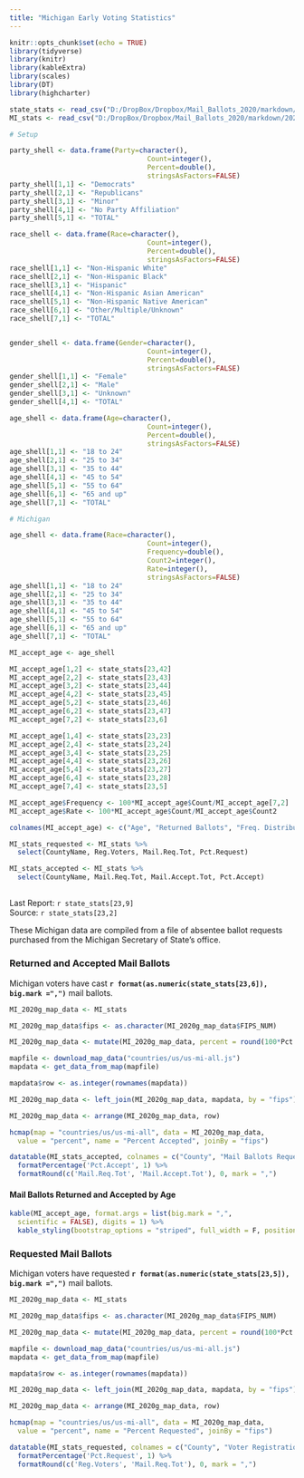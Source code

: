 ```yaml
---
title: "Michigan Early Voting Statistics"
---
```

```r
knitr::opts_chunk$set(echo = TRUE)
library(tidyverse)
library(knitr)
library(kableExtra)
library(scales)
library(DT)
library(highcharter)

state_stats <- read_csv("D:/DropBox/Dropbox/Mail_Ballots_2020/markdown/2020G_Early_Vote.csv")
MI_stats <- read_csv("D:/DropBox/Dropbox/Mail_Ballots_2020/markdown/2020G_Early_Vote_MI.csv")

# Setup

party_shell <- data.frame(Party=character(),
                                  Count=integer(),
                                  Percent=double(),
                                  stringsAsFactors=FALSE)
party_shell[1,1] <- "Democrats"
party_shell[2,1] <- "Republicans"
party_shell[3,1] <- "Minor"
party_shell[4,1] <- "No Party Affiliation"
party_shell[5,1] <- "TOTAL"

race_shell <- data.frame(Race=character(),
                                  Count=integer(),
                                  Percent=double(),
                                  stringsAsFactors=FALSE)
race_shell[1,1] <- "Non-Hispanic White"
race_shell[2,1] <- "Non-Hispanic Black"
race_shell[3,1] <- "Hispanic"
race_shell[4,1] <- "Non-Hispanic Asian American"
race_shell[5,1] <- "Non-Hispanic Native American"
race_shell[6,1] <- "Other/Multiple/Unknown"
race_shell[7,1] <- "TOTAL"


gender_shell <- data.frame(Gender=character(),
                                  Count=integer(),
                                  Percent=double(),
                                  stringsAsFactors=FALSE)
gender_shell[1,1] <- "Female"
gender_shell[2,1] <- "Male"
gender_shell[3,1] <- "Unknown"
gender_shell[4,1] <- "TOTAL"

age_shell <- data.frame(Age=character(),
                                  Count=integer(),
                                  Percent=double(),
                                  stringsAsFactors=FALSE)
age_shell[1,1] <- "18 to 24"
age_shell[2,1] <- "25 to 34"
age_shell[3,1] <- "35 to 44"
age_shell[4,1] <- "45 to 54"
age_shell[5,1] <- "55 to 64"
age_shell[6,1] <- "65 and up"
age_shell[7,1] <- "TOTAL"

# Michigan

age_shell <- data.frame(Race=character(),
                                  Count=integer(),
                                  Frequency=double(),
                                  Count2=integer(),
                                  Rate=integer(),
                                  stringsAsFactors=FALSE)
age_shell[1,1] <- "18 to 24"
age_shell[2,1] <- "25 to 34"
age_shell[3,1] <- "35 to 44"
age_shell[4,1] <- "45 to 54"
age_shell[5,1] <- "55 to 64"
age_shell[6,1] <- "65 and up"
age_shell[7,1] <- "TOTAL"

MI_accept_age <- age_shell

MI_accept_age[1,2] <- state_stats[23,42] 
MI_accept_age[2,2] <- state_stats[23,43] 
MI_accept_age[3,2] <- state_stats[23,44] 
MI_accept_age[4,2] <- state_stats[23,45] 
MI_accept_age[5,2] <- state_stats[23,46] 
MI_accept_age[6,2] <- state_stats[23,47] 
MI_accept_age[7,2] <- state_stats[23,6] 

MI_accept_age[1,4] <- state_stats[23,23] 
MI_accept_age[2,4] <- state_stats[23,24] 
MI_accept_age[3,4] <- state_stats[23,25] 
MI_accept_age[4,4] <- state_stats[23,26] 
MI_accept_age[5,4] <- state_stats[23,27] 
MI_accept_age[6,4] <- state_stats[23,28] 
MI_accept_age[7,4] <- state_stats[23,5] 

MI_accept_age$Frequency <- 100*MI_accept_age$Count/MI_accept_age[7,2]
MI_accept_age$Rate <- 100*MI_accept_age$Count/MI_accept_age$Count2

colnames(MI_accept_age) <- c("Age", "Returned Ballots", "Freq. Distribution", "Requested Ballots", "Return Rate")

MI_stats_requested <- MI_stats %>%
  select(CountyName, Reg.Voters, Mail.Req.Tot, Pct.Request)

MI_stats_accepted <- MI_stats %>%
  select(CountyName, Mail.Req.Tot, Mail.Accept.Tot, Pct.Accept)

```
## {.tabset}
Last Report: `r state_stats[23,9]`  
Source:  `r state_stats[23,2]`

These Michigan data are compiled from a file of absentee ballot requests purchased from the Michigan Secretary of State's office.

### Returned and Accepted Mail Ballots

Michigan voters have cast **`r format(as.numeric(state_stats[23,6]), big.mark =",")`** mail ballots.

``` r

MI_2020g_map_data <- MI_stats

MI_2020g_map_data$fips <- as.character(MI_2020g_map_data$FIPS_NUM)

MI_2020g_map_data <- mutate(MI_2020g_map_data, percent = round(100*Pct.Accept, digits = 1))

mapfile <- download_map_data("countries/us/us-mi-all.js")
mapdata <- get_data_from_map(mapfile)

mapdata$row <- as.integer(rownames(mapdata))

MI_2020g_map_data <- left_join(MI_2020g_map_data, mapdata, by = "fips")

MI_2020g_map_data <- arrange(MI_2020g_map_data, row)

hcmap(map = "countries/us/us-mi-all", data = MI_2020g_map_data,
  value = "percent", name = "Percent Accepted", joinBy = "fips") 
```

``` r
datatable(MI_stats_accepted, colnames = c("County", "Mail Ballots Requested", "Mail Ballots Accepted", "Percent Accepted"), rownames = F) %>%
  formatPercentage('Pct.Accept', 1) %>%
  formatRound(c('Mail.Req.Tot', 'Mail.Accept.Tot'), 0, mark = ",")
```

#### Mail Ballots Returned and Accepted by Age

``` r
kable(MI_accept_age, format.args = list(big.mark = ",", 
  scientific = FALSE), digits = 1) %>%
  kable_styling(bootstrap_options = "striped", full_width = F, position = "left")
```

### Requested Mail Ballots

Michigan voters have requested **`r format(as.numeric(state_stats[23,5]), big.mark =",")`** mail ballots.

``` r

MI_2020g_map_data <- MI_stats

MI_2020g_map_data$fips <- as.character(MI_2020g_map_data$FIPS_NUM)

MI_2020g_map_data <- mutate(MI_2020g_map_data, percent = round(100*Pct.Request, digits = 1))

mapfile <- download_map_data("countries/us/us-mi-all.js")
mapdata <- get_data_from_map(mapfile)

mapdata$row <- as.integer(rownames(mapdata))

MI_2020g_map_data <- left_join(MI_2020g_map_data, mapdata, by = "fips")

MI_2020g_map_data <- arrange(MI_2020g_map_data, row)

hcmap(map = "countries/us/us-mi-all", data = MI_2020g_map_data,
  value = "percent", name = "Percent Requested", joinBy = "fips") 
```

``` r
datatable(MI_stats_requested, colnames = c("County", "Voter Registration", "Mail Ballots Requested", "Percent Requested"), rownames = F) %>%
  formatPercentage('Pct.Request', 1) %>%
  formatRound(c('Reg.Voters', 'Mail.Req.Tot'), 0, mark = ",")
```
